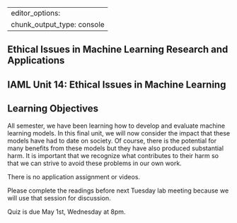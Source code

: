

---
editor_options: 
  chunk_output_type: console
---

::: {.content-visible unless-format="revealjs"}
# Ethical Issues in Machine Learning Research and Applications
:::
::: {.content-visible when-format="revealjs"}
# IAML Unit 14: Ethical Issues in Machine Learning 
:::


## Learning Objectives

All semester, we have been learning how to develop and evaluate machine learning models. In this final unit, we will now consider the impact that these models have had to date on society.  Of course, there is the potential for many benefits from these models but they have also produced substantial harm.  It is important that we recognize what contributes to their harm so that we can strive to avoid these problems in our own work.

There is no application assignment or videos.

Please complete the readings before next Tuesday lab meeting because we will use that session for discussion.

Quiz is due May 1st, Wednesday at 8pm.